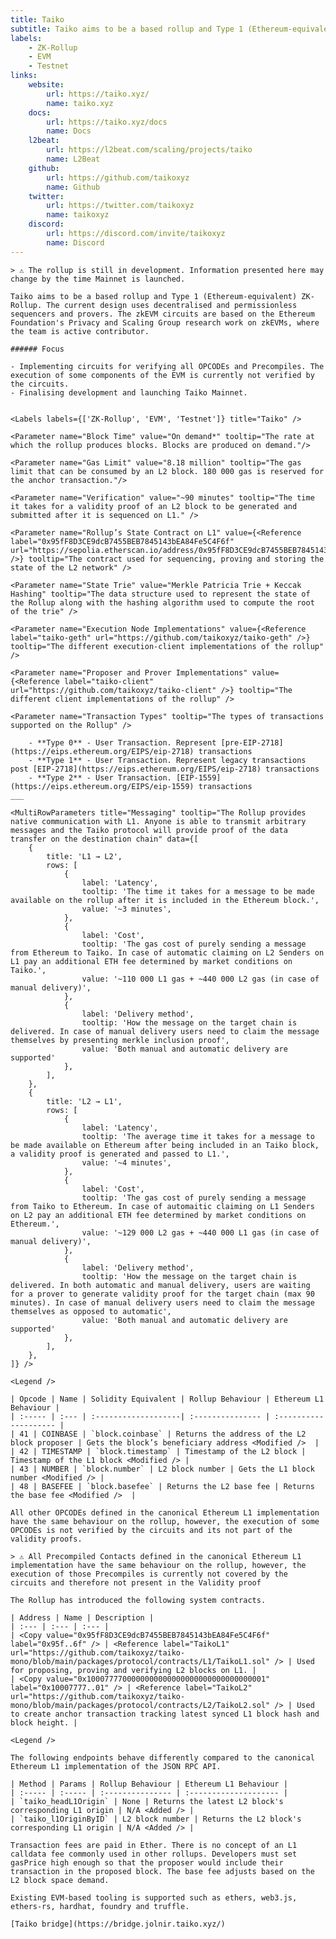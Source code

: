 ```yaml
---
title: Taiko
subtitle: Taiko aims to be a based rollup and Type 1 (Ethereum-equivalent) ZK-Rollup. The current design uses decentralised and permissionless sequencers and provers. The zkEVM circuits are based on the Ethereum Foundation's Privacy and Scaling Group research work on zkEVMs, where the team is active contributor.
labels:
    - ZK-Rollup
    - EVM
    - Testnet
links:
    website:
        url: https://taiko.xyz/
        name: taiko.xyz
    docs:
        url: https://taiko.xyz/docs
        name: Docs
    l2beat:
        url: https://l2beat.com/scaling/projects/taiko
        name: L2Beat
    github:
        url: https://github.com/taikoxyz
        name: Github
    twitter:
        url: https://twitter.com/taikoxyz
        name: taikoxyz
    discord:
        url: https://discord.com/invite/taikoxyz
        name: Discord
---
```


<Section title="Overview">

    > ⚠️ The rollup is still in development. Information presented here may change by the time Mainnet is launched.

    Taiko aims to be a based rollup and Type 1 (Ethereum-equivalent) ZK-Rollup. The current design uses decentralised and permissionless sequencers and provers. The zkEVM circuits are based on the Ethereum Foundation's Privacy and Scaling Group research work on zkEVMs, where the team is active contributor.
   
    ###### Focus

    - Implementing circuits for verifying all OPCODEs and Precompiles. The execution of some components of the EVM is currently not verified by the circuits.
    - Finalising development and launching Taiko Mainnet.


    <Labels labels={['ZK-Rollup', 'EVM', 'Testnet']} title="Taiko" />

</Section>

<Section title="General">

    <Parameter name="Block Time" value="On demand*" tooltip="The rate at which the rollup produces blocks. Blocks are produced on demand."/>

    <Parameter name="Gas Limit" value="8.18 million" tooltip="The gas limit that can be consumed by an L2 block. 180 000 gas is reserved for the anchor transaction."/>

    <Parameter name="Verification" value="~90 minutes" tooltip="The time it takes for a validity proof of an L2 block to be generated and submitted after it is sequenced on L1." />

    <Parameter name="Rollup’s State Contract on L1" value={<Reference label="0x95fF8D3CE9dcB7455BEB7845143bEA84Fe5C4F6f" url="https://sepolia.etherscan.io/address/0x95fF8D3CE9dcB7455BEB7845143bEA84Fe5C4F6f" />} tooltip="The contract used for sequencing, proving and storing the state of the L2 network" />

    <Parameter name="State Trie" value="Merkle Patricia Trie + Keccak Hashing" tooltip="The data structure used to represent the state of the Rollup along with the hashing algorithm used to compute the root of the trie" />

    <Parameter name="Execution Node Implementations" value={<Reference label="taiko-geth" url="https://github.com/taikoxyz/taiko-geth" />} tooltip="The different execution-client implementations of the rollup" />
    
    <Parameter name="Proposer and Prover Implementations" value={<Reference label="taiko-client" url="https://github.com/taikoxyz/taiko-client" />} tooltip="The different client implementations of the rollup" />

    <Parameter name="Transaction Types" tooltip="The types of transactions supported on the Rollup" />

        - **Type 0** - User Transaction. Represent [pre-EIP-2718](https://eips.ethereum.org/EIPS/eip-2718) transactions
        - **Type 1** - User Transaction. Represent legacy transactions post [EIP-2718](https://eips.ethereum.org/EIPS/eip-2718) transactions
        - **Type 2** - User Transaction. [EIP-1559](https://eips.ethereum.org/EIPS/eip-1559) transactions
    ___

    <MultiRowParameters title="Messaging" tooltip="The Rollup provides native communication with L1. Anyone is able to transmit arbitrary messages and the Taiko protocol will provide proof of the data transfer on the destination chain" data={[
        {
            title: 'L1 → L2',
            rows: [
                {
                    label: 'Latency',
                    tooltip: 'The time it takes for a message to be made available on the rollup after it is included in the Ethereum block.',
                    value: '~3 minutes',
                },
                {
                    label: 'Cost',
                    tooltip: 'The gas cost of purely sending a message from Ethereum to Тaiko. In case of automatic claiming on L2 Senders on L1 pay an additional ETH fee determined by market conditions on Taiko.',
                    value: '~110 000 L1 gas + ~440 000 L2 gas (in case of manual delivery)',
                },
                {
                    label: 'Delivery method',
                    tooltip: 'How the message on the target chain is delivered. In case of manual delivery users need to claim the message themselves by presenting merkle inclusion proof',
                    value: 'Both manual and automatic delivery are supported'
                },
            ],
        },
        {
            title: 'L2 → L1',
            rows: [
                {
                    label: 'Latency',
                    tooltip: 'The average time it takes for a message to be made available on Ethereum after being included in an Taiko block, a validity proof is generated and passed to L1.',
                    value: '~4 minutes',
                },
                {
                    label: 'Cost',
                    tooltip: 'The gas cost of purely sending a message from Taiko to Ethereum. In case of automaitic claiming on L1 Senders on L2 pay an additional ETH fee determined by market conditions on Ethereum.',
                    value: '~129 000 L2 gas + ~440 000 L1 gas (in case of manual delivery)',
                },
                {
                    label: 'Delivery method',
                    tooltip: 'How the message on the target chain is delivered. In both automatic and manual delivery, users are waiting for a prover to generate validity proof for the target chain (max 90 minutes). In case of manual delivery users need to claim the message themselves as opposed to automatic',
                    value: 'Both manual and automatic delivery are supported'
                },
            ],
        },
    ]} />

</Section>

<Section title="OPCODEs">

    <Legend />

    | Opcode | Name | Solidity Equivalent | Rollup Behaviour | Ethereum L1 Behaviour |
    | :----- | :--- | :-------------------| :--------------- | :-------------------- |
    | 41 | COINBASE | `block.coinbase` | Returns the address of the L2 block proposer | Gets the block’s beneficiary address <Modified />  |
    | 42 | TIMESTAMP | `block.timestamp` | Timestamp of the L2 block | Timestamp of the L1 block <Modified /> |
    | 43 | NUMBER | `block.number` | L2 block number | Gets the L1 block number <Modified /> |
    | 48 | BASEFEE | `block.basefee` | Returns the L2 base fee | Returns the base fee <Modified />  |

    All other OPCODEs defined in the canonical Ethereum L1 implementation have the same behaviour on the rollup, however, the execution of some OPCODEs is not verified by the circuits and its not part of the validity proofs.

</Section>

<Section title="Precompiled Contracts">

    > ⚠️ All Precompiled Contacts defined in the canonical Ethereum L1 implementation have the same behaviour on the rollup, however, the execution of those Precompiles is currently not covered by the circuits and therefore not present in the Validity proof

</Section>

<Section title="System Contracts">

    The Rollup has introduced the following system contracts.

    | Address | Name | Description |
    | :--- | :--- | :--- |
    | <Copy value="0x95fF8D3CE9dcB7455BEB7845143bEA84Fe5C4F6f" label="0x95f..6f" /> | <Reference label="TaikoL1" url="https://github.com/taikoxyz/taiko-mono/blob/main/packages/protocol/contracts/L1/TaikoL1.sol" /> | Used for proposing, proving and verifying L2 blocks on L1. |
    | <Copy value="0x1000777700000000000000000000000000000001" label="0x10007777..01" /> | <Reference label="TaikoL2" url="https://github.com/taikoxyz/taiko-mono/blob/main/packages/protocol/contracts/L2/TaikoL2.sol" /> | Used to create anchor transaction tracking latest synced L1 block hash and block height. |

</Section>

<Section title="RPC-API">

    <Legend />

    The following endpoints behave differently compared to the canonical Ethereum L1 implementation of the JSON RPC API.

    | Method | Params | Rollup Behaviour | Ethereum L1 Behaviour |
    | :----- | :----- | :--------------- | :-------------------- |
    | `taiko_headL1Origin` | None | Returns the latest L2 block's corresponding L1 origin | N/A <Added /> |
    | `taiko_l1OriginByID` | L2 block number | Returns the L2 block's corresponding L1 origin | N/A <Added /> |

</Section>

<Section title="Transaction Fees">

    Transaction fees are paid in Ether. There is no concept of an L1 calldata fee commonly used in other rollups. Developers must set gasPrice high enough so that the proposer would include their transaction in the proposed block. The base fee adjusts based on the L2 block space demand. 

</Section>

<Section title="Tools">

    Existing EVM-based tooling is supported such as ethers, web3.js, ethers-rs, hardhat, foundry and truffle.

    [Taiko bridge](https://bridge.jolnir.taiko.xyz/)
</Section>
